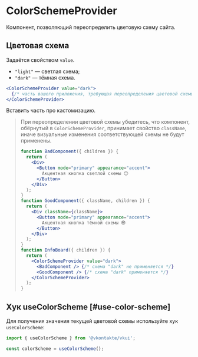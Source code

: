 <Overview>

# ColorSchemeProvider

Компонент, позволяющий переопределить цветовую схему сайта.

</Overview>

## Цветовая схема

Задаётся свойством `value`.

- `"light"` — светлая схема;
- `"dark"` — тёмная схема.

```jsx
<ColorSchemeProvider value="dark">
  {/* часть вашего приложения, требующая переопределения цветовой схемы */}
</ColorSchemeProvider>
```

Вставить часть про кастомизацию.

> При переопределении цветовой схемы убедитесь, что компонент, обёрнутый в `ColorSchemeProvider`,
> принимает свойство `className`, иначе визуальные изменения соответствующей схемы не будут применены.
>
> ```jsx
> function BadComponent({ children }) {
>   return (
>     <Div>
>       <Button mode="primary" appearance="accent">
>         Акцентная кнопка светлой схемы 😔
>       </Button>
>     </Div>
>   );
> }
> function GoodComponent({ className, children }) {
>   return (
>     <Div className={className}>
>       <Button mode="primary" appearance="accent">
>         Акцентная кнопка тёмной схемы 😎
>       </Button>
>     </Div>
>   );
> }
> function InfoBoard({ children }) {
>   return (
>     <ColorSchemeProvider value="dark">
>       <BadComponent /> {/* схема "dark" не применяется */}
>       <GoodComponent /> {/* схема "dark" применяется */}
>     </ColorSchemeProvider>
>   );
> }
> ```

## Хук useColorScheme [#use-color-scheme]

Для получения значения текущей цветовой схемы используйте хук `useColorScheme`:

```jsx
import { useColorScheme } from '@vkontakte/vkui';
```

```jsx
const colorScheme = useColorScheme();
```
